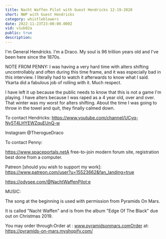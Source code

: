 ```yaml
---
title: Nacht Waffen Pilot with Guest Hendricks 12-19-2020
short: NWP with Guest Hendricks
category: whistleblowers
date: 2022-11-23T23:00:00.000Z
vid: v1ub82a
public: true
description:
---
```

I'm General Hendricks. I'm a Draco. My soul is 96 trillion years old and I've been here since the 1870s.

NOTE FROM PENNY: I was having a very hard time with alters shifting uncontrollably and often during this time frame, and it was especially bad in this interview. I literally had to watch it afterwards to know what I said. Ykarta did a fabulous job of rolling with it. Much respect.

I have left it up because the public needs to know that this is not a game I'm playing. I have alters because I was raped as a 4 year old, over and over. That winter was my worst for alters shifting. About the time I was going to throw in the towel and quit, they finally calmed down.

To contact Hendricks: https://www.youtube.com/channel/UCyq-Ny5T4LHYEWZquEUnQ-w

Instagram @TherogueDraco

To contact Penny:

https://www.spaceportals.netA free-to-join modern forum site, registration best done from a computer.

Patreon [should you wish to support my work]: https://www.patreon.com/user?u=15523662&fan_landing=true

https://odysee.com/@NachtWaffenPilot:e

MUSIC:

The song at the beginning is used with permission from Pyramids On Mars.

It is called "Nacht Waffen" and is from the album "Edge Of The Black" due out on Christmas 2019.

You may order through:Order at : www.pyramidsonmars.comOrder at: https://pyramids-on-mars.myshopify.com/
